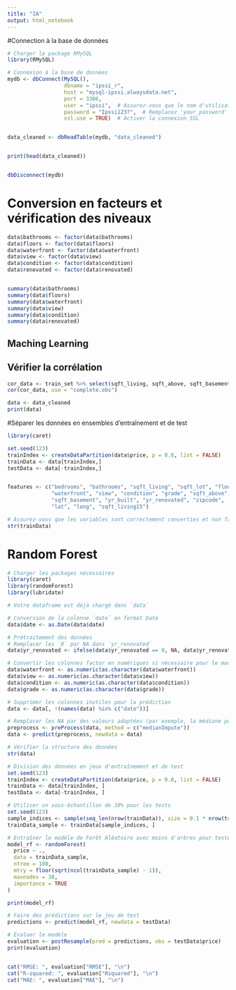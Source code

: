 ```yaml
---
title: "IA"
output: html_notebook
---
```

#Connection à la base de données 
 
```r
# Charger le package RMySQL
library(RMySQL)

# Connexion à la base de données
mydb <- dbConnect(MySQL(), 
                  dbname = "ipssi_r",
                  host = "mysql-ipssi.alwaysdata.net",
                  port = 3306,
                  user = "ipssi",  # Assurez-vous que le nom d'utilisateur est correct
                  password = "Ipssi123?",  # Remplacez 'your_password' par votre mot de passe réel
                  ssl.use = TRUE)  # Activer la connexion SSL


data_cleaned <- dbReadTable(mydb, "data_cleaned")


print(head(data_cleaned))


dbDisconnect(mydb)

```

# Conversion en facteurs et vérification des niveaux
```r

data$bathrooms <- factor(data$bathrooms)
data$floors <- factor(data$floors)
data$waterfront <- factor(data$waterfront)
data$view <- factor(data$view)
data$condition <- factor(data$condition)
data$renovated <- factor(data$renovated)


summary(data$bathrooms)
summary(data$floors)
summary(data$waterfront)
summary(data$view)
summary(data$condition)
summary(data$renovated)

```





## Maching Learning


## Vérifier la corrélation

```r

cor_data <- train_set %>% select(sqft_living, sqft_above, sqft_basement)
cor(cor_data, use = "complete.obs")

```

```r
data <- data_cleaned
print(data)
```

#Séparer les données en ensembles d'entraînement et de test

```r
library(caret)

set.seed(123) 
trainIndex <- createDataPartition(data$price, p = 0.8, list = FALSE)
trainData <- data[trainIndex,]
testData <- data[-trainIndex,]


features <- c("bedrooms", "bathrooms", "sqft_living", "sqft_lot", "floors", 
              "waterfront", "view", "condition", "grade", "sqft_above", 
              "sqft_basement", "yr_built", "yr_renovated", "zipcode", 
              "lat", "long", "sqft_living15")
```



```r
# Assurez-vous que les variables sont correctement converties et non factorielles si elles ne doivent pas l'être
str(trainData)


```

# Random Forest


```r
# Charger les packages nécessaires
library(caret)
library(randomForest)
library(lubridate)

# Votre dataframe est déjà chargé dans `data`

# Conversion de la colonne `date` en format Date
data$date <- as.Date(data$date)

# Prétraitement des données
# Remplacer les `0` par NA dans `yr_renovated`
data$yr_renovated <- ifelse(data$yr_renovated == 0, NA, data$yr_renovated)

# Convertir les colonnes factor en numériques si nécessaire pour le modèle
data$waterfront <- as.numeric(as.character(data$waterfront))
data$view <- as.numeric(as.character(data$view))
data$condition <- as.numeric(as.character(data$condition))
data$grade <- as.numeric(as.character(data$grade))

# Supprimer les colonnes inutiles pour la prédiction
data <- data[, !(names(data) %in% c("date"))]

# Remplacer les NA par des valeurs adaptées (par exemple, la médiane pour les variables numériques)
preprocess <- preProcess(data, method = c("medianImpute"))
data <- predict(preprocess, newdata = data)

# Vérifier la structure des données
str(data)

# Division des données en jeux d'entraînement et de test
set.seed(123)
trainIndex <- createDataPartition(data$price, p = 0.8, list = FALSE)
trainData <- data[trainIndex, ]
testData <- data[-trainIndex, ]

# Utiliser un sous-échantillon de 10% pour les tests
set.seed(123)
sample_indices <- sample(seq_len(nrow(trainData)), size = 0.1 * nrow(trainData))
trainData_sample <- trainData[sample_indices, ]

# Entraîner le modèle de Forêt Aléatoire avec moins d'arbres pour tester
model_rf <- randomForest(
  price ~ ., 
  data = trainData_sample, 
  ntree = 100,  
  mtry = floor(sqrt(ncol(trainData_sample) - 1)),  
  maxnodes = 30,  
  importance = TRUE  
)

print(model_rf)

# Faire des prédictions sur le jeu de test
predictions <- predict(model_rf, newdata = testData)

# Évaluer le modèle
evaluation <- postResample(pred = predictions, obs = testData$price)
print(evaluation)


cat("RMSE: ", evaluation["RMSE"], "\n")
cat("R-squared: ", evaluation["Rsquared"], "\n")
cat("MAE: ", evaluation["MAE"], "\n")

```

